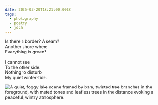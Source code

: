 ```yaml
---
date: 2025-03-20T18:21:00.000Z
tags:
  - photography
  - poetry
  - jdch
---
```

Is there a border? A seam?<br/>
Another shore where<br/>
Everything is green?<br/><br/>
I cannot see<br/>
To the other side.<br/>
Nothing to disturb<br/>
My quiet winter-tide.

![A quiet, foggy lake scene framed by bare, twisted tree branches in the foreground, with muted tones and leafless trees in the distance evoking a peaceful, wintry atmosphere.](/assets/photos/20250320-IMG_2787.jpg)
